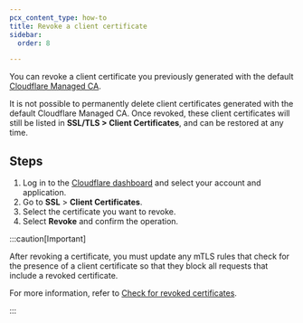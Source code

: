 ```yaml
---
pcx_content_type: how-to
title: Revoke a client certificate
sidebar:
  order: 8

---
```


You can revoke a client certificate you previously generated with the default [Cloudflare Managed CA](/ssl/client-certificates/).

It is not possible to permanently delete client certificates generated with the default Cloudflare Managed CA. Once revoked, these client certificates will still be listed in **SSL/TLS > Client Certificates**, and can be restored at any time.

## Steps

1. Log in to the [Cloudflare dashboard](https://dash.cloudflare.com) and select your account and application.
2. Go to **SSL** > **Client Certificates**.
3. Select the certificate you want to revoke.
4. Select **Revoke** and confirm the operation.

:::caution[Important]


After revoking a certificate, you must update any mTLS rules that check for the presence of a client certificate so that they block all requests that include a revoked certificate.

For more information, refer to [Check for revoked certificates](/api-shield/security/mtls/configure/#check-for-revoked-certificates).


:::
